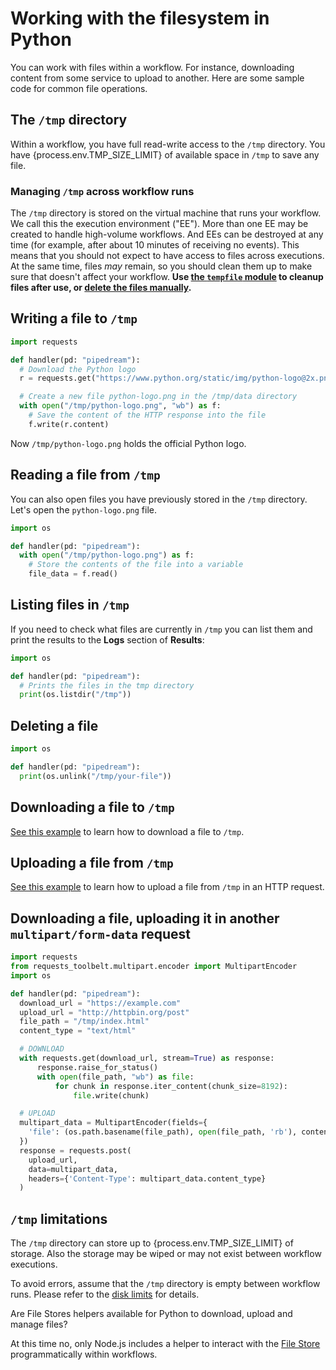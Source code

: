 
# Working with the filesystem in Python

You can work with files within a workflow. For instance, downloading content from some service to upload to another. Here are some sample code for common file operations.

## The `/tmp` directory

Within a workflow, you have full read-write access to the `/tmp` directory. You have {process.env.TMP_SIZE_LIMIT} of available space in `/tmp` to save any file.

### Managing `/tmp` across workflow runs

The `/tmp` directory is stored on the virtual machine that runs your workflow. We call this the execution environment ("EE"). More than one EE may be created to handle high-volume workflows. And EEs can be destroyed at any time (for example, after about 10 minutes of receiving no events). This means that you should not expect to have access to files across executions. At the same time, files _may_ remain, so you should clean them up to make sure that doesn't affect your workflow. **Use [the `tempfile` module](https://docs.python.org/3/library/tempfile.html) to cleanup files after use, or [delete the files manually](#deleting-a-file).**

## Writing a file to `/tmp`

```python
import requests

def handler(pd: "pipedream"):
  # Download the Python logo
  r = requests.get("https://www.python.org/static/img/python-logo@2x.png")

  # Create a new file python-logo.png in the /tmp/data directory
  with open("/tmp/python-logo.png", "wb") as f:
    # Save the content of the HTTP response into the file
    f.write(r.content)
```

Now `/tmp/python-logo.png` holds the official Python logo.

## Reading a file from `/tmp`

You can also open files you have previously stored in the `/tmp` directory. Let's open the `python-logo.png` file.

```python
import os

def handler(pd: "pipedream"):
  with open("/tmp/python-logo.png") as f:
    # Store the contents of the file into a variable
    file_data = f.read()
```

## Listing files in `/tmp`

If you need to check what files are currently in `/tmp` you can list them and print the results to the **Logs** section of **Results**:

```python
import os

def handler(pd: "pipedream"):
  # Prints the files in the tmp directory
  print(os.listdir("/tmp"))
```

## Deleting a file

```python
import os

def handler(pd: "pipedream"):
  print(os.unlink("/tmp/your-file"))
```

## Downloading a file to `/tmp`

[See this example](/code/python/http-requests/#downloading-a-file-to-the-tmp-directory) to learn how to download a file to `/tmp`.

## Uploading a file from `/tmp`

[See this example](/code/python/http-requests/#uploading-a-file-from-the-tmp-directory) to learn how to upload a file from `/tmp` in an HTTP request.

## Downloading a file, uploading it in another `multipart/form-data` request

```python
import requests
from requests_toolbelt.multipart.encoder import MultipartEncoder
import os

def handler(pd: "pipedream"):
  download_url = "https://example.com"
  upload_url = "http://httpbin.org/post"
  file_path = "/tmp/index.html"
  content_type = "text/html"

  # DOWNLOAD
  with requests.get(download_url, stream=True) as response:
      response.raise_for_status()
      with open(file_path, "wb") as file:
          for chunk in response.iter_content(chunk_size=8192):
              file.write(chunk)

  # UPLOAD
  multipart_data = MultipartEncoder(fields={
    'file': (os.path.basename(file_path), open(file_path, 'rb'), content_type)
  })
  response = requests.post(
    upload_url,
    data=multipart_data,
    headers={'Content-Type': multipart_data.content_type}
  )
```

## `/tmp` limitations

The `/tmp` directory can store up to {process.env.TMP_SIZE_LIMIT} of storage. Also the storage may be wiped or may not exist between workflow executions.

To avoid errors, assume that the `/tmp` directory is empty between workflow runs. Please refer to the [disk limits](/limits/#disk) for details.

<Callout type="warning">
Are File Stores helpers available for Python to download, upload and manage files?

At this time no, only Node.js includes a helper to interact with the [File Store](/projects/file-stores/) programmatically within workflows.
</Callout>
